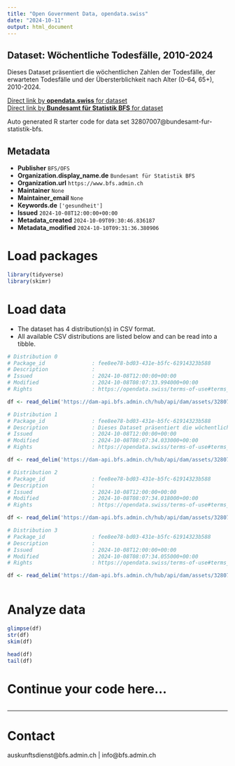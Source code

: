 ```yaml
---
title: "Open Government Data, opendata.swiss"
date: "2024-10-11"
output: html_document
---
```


## Dataset: Wöchentliche Todesfälle, 2010-2024

Dieses Dataset präsentiert die wöchentlichen Zahlen der Todesfälle, der erwarteten Todesfälle und der Übersterblichkeit nach Alter (0-64, 65+), 2010-2024.

[Direct link by **opendata.swiss** for dataset](https://opendata.swiss/de/dataset/wochentliche-todesfalle-2010-2024)<br>
[Direct link by **Bundesamt für Statistik BFS** for dataset](https://www.bfs.admin.ch/asset/de/ts-d-14.03.04.03-wr)

Auto generated R starter code for data set 32807007@bundesamt-fur-statistik-bfs.

## Metadata

- **Publisher** `BFS/OFS`
- **Organization.display_name.de** `Bundesamt für Statistik BFS`
- **Organization.url** `https://www.bfs.admin.ch`
- **Maintainer** `None`
- **Maintainer_email** `None`
- **Keywords.de** `['gesundheit']`
- **Issued** `2024-10-08T12:00:00+00:00`
- **Metadata_created** `2024-10-09T09:30:46.836187`
- **Metadata_modified** `2024-10-10T09:31:36.380906`


# Load packages

```r

library(tidyverse)
library(skimr)

```

# Load data

-   The dataset has 4 distribution(s) in CSV format.
-   All available CSV distributions are listed below and can be read into a tibble.

```r

# Distribution 0
# Package_id               : fee8ee78-bd03-431e-b5fc-61914323b588
# Description              : 
# Issued                   : 2024-10-08T12:00:00+00:00
# Modified                 : 2024-10-08T08:07:33.994000+00:00
# Rights                   : https://opendata.swiss/terms-of-use#terms_by_ask

df <- read_delim('https://dam-api.bfs.admin.ch/hub/api/dam/assets/32807027/master')

# Distribution 1
# Package_id               : fee8ee78-bd03-431e-b5fc-61914323b588
# Description              : Dieses Dataset präsentiert die wöchentlichen Zahlen der Todesfälle, der erwarteten Todesfälle und der Übersterblichkeit nach Alter (0-64, 65+), 2010-2024.
# Issued                   : 2024-10-08T12:00:00+00:00
# Modified                 : 2024-10-08T08:07:34.033000+00:00
# Rights                   : https://opendata.swiss/terms-of-use#terms_by_ask

df <- read_delim('https://dam-api.bfs.admin.ch/hub/api/dam/assets/32807019/master')

# Distribution 2
# Package_id               : fee8ee78-bd03-431e-b5fc-61914323b588
# Description              : 
# Issued                   : 2024-10-08T12:00:00+00:00
# Modified                 : 2024-10-08T08:07:34.018000+00:00
# Rights                   : https://opendata.swiss/terms-of-use#terms_by_ask

df <- read_delim('https://dam-api.bfs.admin.ch/hub/api/dam/assets/32807033/master')

# Distribution 3
# Package_id               : fee8ee78-bd03-431e-b5fc-61914323b588
# Description              : 
# Issued                   : 2024-10-08T12:00:00+00:00
# Modified                 : 2024-10-08T08:07:34.055000+00:00
# Rights                   : https://opendata.swiss/terms-of-use#terms_by_ask

df <- read_delim('https://dam-api.bfs.admin.ch/hub/api/dam/assets/32807032/master')



```

# Analyze data

```r

glimpse(df)
str(df)
skim(df)

head(df)
tail(df)

```

# Continue your code here...

```r

```

------------------------------------------------------------------------

# Contact

auskunftsdienst@bfs.admin.ch | info@bfs.admin.ch
